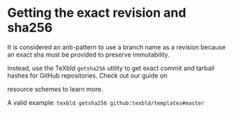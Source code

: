 
<Docs />

# Getting the exact revision and sha256

It is considered an anti-pattern to use a branch name as a revision because an exact
sha must be provided to preserve immutability.

Instead, use the TeXbld `getsha256` utility to get exact commit and tarball
hashes for GitHub repositories. Check out our guide on 
<Link href="./resource">resource schemes</Link> 
to learn more.

A valid example: `texbld getsha256 github:texbld/templates#master`